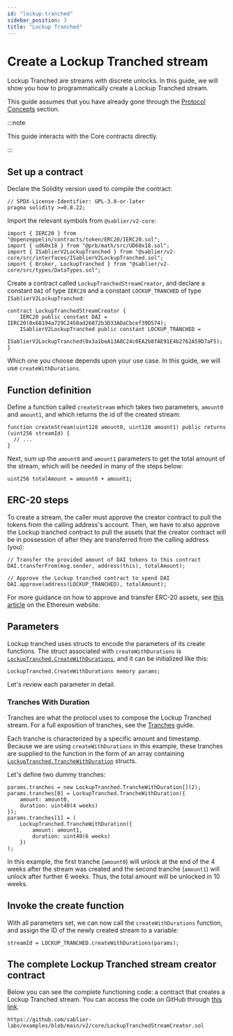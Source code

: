 ```yaml
---
id: "lockup-tranched"
sidebar_position: 3
title: "Lockup Tranched"
---
```



# Create a Lockup Tranched stream

Lockup Tranched are streams with discrete unlocks. In this guide, we will show you how to programmatically create a
Lockup Tranched stream.

This guide assumes that you have already gone through the [Protocol Concepts](/concepts/streaming) section.

:::note

This guide interacts with the Core contracts directly.

:::

<AdmonitionSimpleCode />

## Set up a contract

Declare the Solidity version used to compile the contract:

```solidity
// SPDX-License-Identifier: GPL-3.0-or-later
pragma solidity >=0.8.22;
```

Import the relevant symbols from `@sablier/v2-core`:

```solidity
import { IERC20 } from "@openzeppelin/contracts/token/ERC20/IERC20.sol";
import { ud60x18 } from "@prb/math/src/UD60x18.sol";
import { ISablierV2LockupTranched } from "@sablier/v2-core/src/interfaces/ISablierV2LockupTranched.sol";
import { Broker, LockupTranched } from "@sablier/v2-core/src/types/DataTypes.sol";

```

Create a contract called `LockupTranchedStreamCreator`, and declare a constant `DAI` of type `IERC20` and a constant
`LOCKUP_TRANCHED` of type `ISablierV2LockupTranched`:

```solidity
contract LockupTranchedStreamCreator {
    IERC20 public constant DAI = IERC20(0x68194a729C2450ad26072b3D33ADaCbcef39D574);
    ISablierV2LockupTranched public constant LOCKUP_TRANCHED =
        ISablierV2LockupTranched(0x3a1beA13A8C24c0EA2b8fAE91E4b2762A59D7aF5);
}
```

<ConstantsComment />

<CreateFunctions />

Which one you choose depends upon your use case. In this guide, we will use `createWithDurations`.

## Function definition

Define a function called `createStream` which takes two parameters, `amount0` and `amount1`, and which returns the id of
the created stream:

```solidity
function createStream(uint128 amount0, uint128 amount1) public returns (uint256 streamId) {
  // ...
}
```

Next, sum up the `amount0` and `amount1` parameters to get the total amount of the stream, which will be needed in many
of the steps below:

```solidity
uint256 totalAmount = amount0 + amount1;
```

## ERC-20 steps

To create a stream, the caller must approve the creator contract to pull the tokens from the calling address's account.
Then, we have to also approve the Lockup tranched contract to pull the assets that the creator contract will be in
possession of after they are transferred from the calling address (you):

```solidity
// Transfer the provided amount of DAI tokens to this contract
DAI.transferFrom(msg.sender, address(this), totalAmount);

// Approve the Lockup tranched contract to spend DAI
DAI.approve(address(LOCKUP_TRANCHED), totalAmount);
```

For more guidance on how to approve and transfer ERC-20 assets, see
[this article](https://ethereum.org/en/developers/docs/standards/tokens/erc-20/) on the Ethereum website.

## Parameters

Lockup tranched uses structs to encode the parameters of its create functions. The struct associated with
`createWithDurations` is
[`LockupTranched.CreateWithDurations`](/reference/lockup/core/types/library.LockupTranched#createwithdurations), and it
can be initialized like this:

```solidity
LockupTranched.CreateWithDurations memory params;
```

Let's review each parameter in detail.

<ParamSender />

<ParamRecipient />

<ParamTotalAmount />

<ParamAsset />

<ParamCancelable />

<ParamTransferable />

### Tranches With Duration

Tranches are what the protocol uses to compose the Lockup Tranched stream. For a full exposition of tranches, see the
[Tranches](/concepts/lockup/tranches) guide.

Each tranche is characterized by a specific amount and timestamp. Because we are using `createWithDurations` in this
example, these tranches are supplied to the function in the form of an array containing
[`LockupTranched.TrancheWithDuration`](/reference/lockup/core/types/library.LockupTranched#tranchewithduration) structs.

Let's define two dummy tranches:

```solidity
params.tranches = new LockupTranched.TrancheWithDuration[](2);
params.tranches[0] = LockupTranched.TrancheWithDuration({
    amount: amount0,
    duration: uint40(4 weeks)
});
params.tranches[1] = (
    LockupTranched.TrancheWithDuration({
        amount: amount1,
        duration: uint40(6 weeks)
    })
);
```

In this example, the first tranche (`amount0`) will unlock at the end of the 4 weeks after the stream was created and
the second tranche (`amount1`) will unlock after further 6 weeks. Thus, the total amount will be unlocked in 10 weeks.

<ParamBroker />

## Invoke the create function

With all parameters set, we can now call the `createWithDurations` function, and assign the ID of the newly created
stream to a variable:

```solidity
streamId = LOCKUP_TRANCHED.createWithDurations(params);
```

## The complete Lockup Tranched stream creator contract

Below you can see the complete functioning code: a contract that creates a Lockup Tranched stream. You can access the
code on GitHub through
[this link](https://github.com/sablier-labs/examples/blob/main/v2/core/LockupTranchedStreamCreator.sol).

```solidity reference title="Lockup Tranched Stream Creator"
https://github.com/sablier-labs/examples/blob/main/v2/core/LockupTranchedStreamCreator.sol
```
